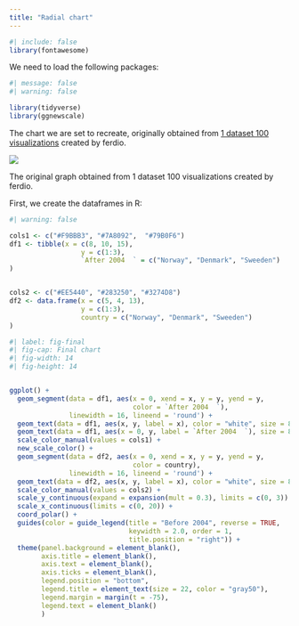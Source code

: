 ```yaml
---
title: "Radial chart"
---
```


```r
#| include: false
library(fontawesome)
```


We need to load the following packages:

```r
#| message: false
#| warning: false

library(tidyverse)
library(ggnewscale)
```


The chart we are set to recreate, originally obtained from [1 dataset 100 visualizations](https://100.datavizproject.com/data-type/viz79/) created by ferdio.


::: {#fig-ourworldindata}
[![](img/original_radial.png)](https://100.datavizproject.com/data-type/viz79/)

The original graph obtained from 1 dataset 100 visualizations created by ferdio.
:::



First, we create the dataframes in R:

```r
#| warning: false

cols1 <- c("#F9BBB3", "#7A8092",  "#79B0F6")
df1 <- tibble(x = c(8, 10, 15),
                  y = c(1:3),
                  `After 2004  ` = c("Norway", "Denmark", "Sweeden")
) 


cols2 <- c("#EE5440", "#283250", "#3274D8")
df2 <- data.frame(x = c(5, 4, 13),
                  y = c(1:3),
                  country = c("Norway", "Denmark", "Sweeden")
)

```





```r
#| label: fig-final
#| fig-cap: Final chart
#| fig-width: 14
#| fig-height: 14


ggplot() +
  geom_segment(data = df1, aes(x = 0, xend = x, y = y, yend = y, 
                               color = `After 2004  `), 
               linewidth = 16, lineend = 'round') +
  geom_text(data = df1, aes(x, y, label = x), color = "white", size = 8) +
  geom_text(data = df1, aes(x = 0, y, label = `After 2004  `), size = 8, hjust = 1.4) +
  scale_color_manual(values = cols1) +
  new_scale_color() +
  geom_segment(data = df2, aes(x = 0, xend = x, y = y, yend = y, 
                               color = country),
               linewidth = 16, lineend = 'round') +
  geom_text(data = df2, aes(x, y, label = x), color = "white", size = 8) +
  scale_color_manual(values = cols2) +
  scale_y_continuous(expand = expansion(mult = 0.3), limits = c(0, 3)) +
  scale_x_continuous(limits = c(0, 20)) +
  coord_polar() +
  guides(color = guide_legend(title = "Before 2004", reverse = TRUE,
                              keywidth = 2.0, order = 1,
                              title.position = "right")) +
  theme(panel.background = element_blank(),
        axis.title = element_blank(),
        axis.text = element_blank(),
        axis.ticks = element_blank(),
        legend.position = "bottom",
        legend.title = element_text(size = 22, color = "gray50"),
        legend.margin = margin(t = -75),
        legend.text = element_blank()
        )

```

